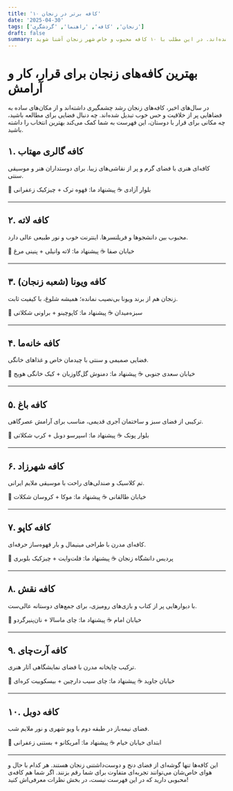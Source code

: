 ```yaml
---
title: '۱۰ کافه‌ برتر در زنجان'
date: '2025-04-30'
tags: ['زنجان', 'کافه', 'راهنما', 'گردشگری']
draft: false
summary: اگر اهل قهوه و فضای آرام هستید، در زنجان کافه‌هایی وجود دارند که نه‌تنها نوشیدنی‌های باکیفیتی سرو می‌کنند، بلکه با دکور خاص و فضای دوستانه‌شان، به مکان‌هایی جذاب برای وقت‌گذرانی تبدیل شده‌اند. در این مطلب با ۱۰ کافه محبوب و خاص شهر زنجان آشنا شوید.
---
```


# بهترین کافه‌های زنجان برای قرار، کار و آرامش

در سال‌های اخیر، کافه‌های زنجان رشد چشمگیری داشته‌اند و از مکان‌های ساده به فضاهایی پر از خلاقیت و حس خوب تبدیل شده‌اند. چه دنبال فضایی برای مطالعه باشید، چه مکانی برای قرار با دوستان، این فهرست به شما کمک می‌کند بهترین انتخاب را داشته باشید.

## ۱. کافه گالری مهتاب

کافه‌ای هنری با فضای گرم و پر از نقاشی‌های زیبا. برای دوستداران هنر و موسیقی سنتی.

📍 بلوار آزادی
☕ پیشنهاد ما: قهوه ترک + چیزکیک زعفرانی

---

## ۲. کافه لاته

محبوب بین دانشجوها و فریلنسرها. اینترنت خوب و نور طبیعی عالی دارد.

📍 خیابان صفا
☕ پیشنهاد ما: لاته وانیلی + پنینی مرغ

---

## ۳. کافه ویونا (شعبه زنجان)

زنجان هم از برند ویونا بی‌نصیب نمانده؛ همیشه شلوغ، با کیفیت ثابت.

📍 سبزه‌میدان
☕ پیشنهاد ما: کاپوچینو + براونی شکلاتی

---

## ۴. کافه خانه‌ما

فضایی صمیمی و سنتی با چیدمان خاص و غذاهای خانگی.

📍 خیابان سعدی جنوبی
☕ پیشنهاد ما: دمنوش گل‌گاوزبان + کیک خانگی هویج

---

## ۵. کافه باغ

ترکیبی از فضای سبز و ساختمان آجری قدیمی، مناسب برای آرامش عصرگاهی.

📍 بلوار پونک
☕ پیشنهاد ما: اسپرسو دوبل + کرپ شکلاتی

---

## ۶. کافه شهرزاد

تم کلاسیک و صندلی‌های راحت با موسیقی ملایم ایرانی.

📍 خیابان طالقانی
☕ پیشنهاد ما: موکا + کروسان شکلات

---

## ۷. کافه کاپو

کافه‌ای مدرن با طراحی مینیمال و بار قهوه‌ساز حرفه‌ای.

📍 پردیس دانشگاه زنجان
☕ پیشنهاد ما: فلت‌وایت + چیزکیک بلوبری

---

## ۸. کافه نقش

با دیوارهایی پر از کتاب و بازی‌های رومیزی، برای جمع‌های دوستانه عالی‌ست.

📍 خیابان امام
☕ پیشنهاد ما: چای ماسالا + نان‌پنیر‌گردو

---

## ۹. کافه آرت‌چای

ترکیب چایخانه مدرن با فضای نمایشگاهی آثار هنری.

📍 خیابان جاوید
☕ پیشنهاد ما: چای سیب دارچین + بیسکوییت کره‌ای

---

## ۱۰. کافه دوبل

فضای نیمه‌باز در طبقه دوم با ویو شهری و نور ملایم شب.

📍 ابتدای خیابان خیام
☕ پیشنهاد ما: آمریکانو + بستنی زعفرانی

---

این کافه‌ها تنها گوشه‌ای از فضای دنج و دوست‌داشتنی زنجان هستند. هر کدام با حال و هوای خاص‌شان می‌توانند تجربه‌ای متفاوت برای شما رقم بزنند. اگر شما هم کافه‌ی محبوبی دارید که در این فهرست نیست، در بخش نظرات معرفی‌اش کنید!
